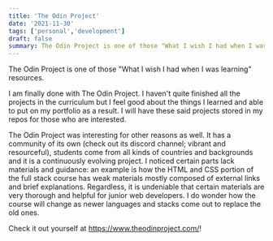 ```yaml
---
title: 'The Odin Project'
date: '2021-11-30'
tags: ['personal','development']
draft: false
summary: The Odin Project is one of those "What I wish I had when I was learning" resources
---
```


The Odin Project is one of those "What I wish I had when I was learning" resources.

I am finally done with The Odin Project. I haven't quite finished all the projects in the curriculum but I feel good about the things I learned and able to put on my portfolio as a result. I will have these said projects stored in my repos for those who are interested. 

The Odin Project was interesting for other reasons as well. It has a community of its own (check out its discord channel; vibrant and resourceful), students come from all kinds of countries and backgrounds and it is a continuously evolving project. I noticed certain parts lack materials and guidance: an example is how the HTML and CSS portion of the full stack course has weak materials mostly composed of external links and brief explanations. Regardless, it is undeniable that certain materials are very thorough and helpful for junior web developers. I do wonder how the course will change as newer languages and stacks come out to replace the old ones.

Check it out yourself at https://www.theodinproject.com/!
